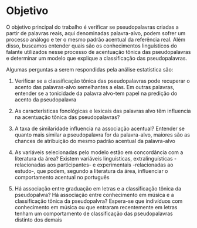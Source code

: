 # Objetivo

O objetivo principal do trabalho é verificar se pseudopalavras criadas a partir de
palavras reais, aqui denominadas palavra-alvo, podem sofrer um processo análogo e ter o mesmo padrão acentual da referência real. Além disso, buscamos entender quais são os conhecimentos linguísticos do falante utilizados nesse processo de acentuação tônica das
pseudopalavras e determinar um modelo que explique a classificação das pseudopalavras.

Algumas perguntas a serem respondidas pela análise estatística são: 

1. Verificar se a classificação tônica das pseudopalavras pode recuperar o acento das palavras-alvo semelhantes a elas. Em outras palavras, entender se a tonicidade da palavra alvo-tem papel na predição do acento da pseudopalavra
 
  1.  As características fonológicas e lexicais das palavras alvo têm influencia na acentuação tônica das pseudopalavras? 

2.  A taxa de similaridade influencia na associação acentual?
Entender se quanto mais similar a pseudopalavra for da palavra-alvo, maiores são as 
chances de atribuição do mesmo padrão acentual da palavra-alvo

3. As variáveis selecionadas pelo modelo estão em concordância com a literatura 
da área?  Existem variáveis linguísticas, extralinguísticas -relacionadas aos participantes- e experimentais -relacionadas ao estudo-, que podem, segundo a literatura da área, influenciar o comportamento acentual no português

4. Há associação entre graduação em letras e a classificação tônica da pseudopalvra? Há associação entre conhecimento em música e a classificação tônica da pseudopalvra? Espera-se que indivíduos com conhecimento em música ou que entraram recentemente em letras tenham um comportamento de classificação das pseudopalavras distinto dos demais

